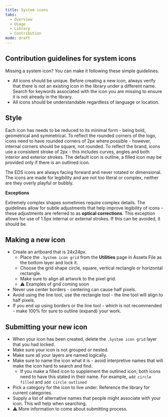 ```yaml
---
title: System icons
tabs:
  - Overview
  - Usage
  - Library
  - Contribution
mode: draft
---
```


## Contribution guidelines for system icons

Missing a system icon? You can make it following these simple guidelines. 

* All icons should be unique. Before creating a new icon, always verify that there is not an existing icon in the library under a different name. Search for keywords associated with the icon you are missing to ensure it is not already in the library. 
* All icons should be understandable regardless of language or location. 


## Style

Each icon has needs to be reduced to its minimal form - being bold, geometrical and symmetrical. To reflect the rounded corners of the logo, icons need to have rounded corners of 2px where possible - however, internal corners should be square, not rounded. To reflect the brand, icons use a consistent stroke of 2px - this includes curves, angles and both interior and exterior strokes. The default icon is outline, a filled icon may be provided only if there is an outlined icon.

The EDS icons are always facing forward and never rotated or dimensional. The icons are made for legibility and are not too literal or complex, neither are they overly playful or bubbly.


**Exceptions**

Extremely complex shapes sometimes require complex details. The guidelines allow for subtle adjustments that help improve legibility of icons - these adjustments are referred to as **optical corrections**. This exception allows for use of 1.5px internal or external strokes. If this can be avoided, it should be. 


## Making a new icon

* Create an artboard that is 24x24px. 
  * Place the `.System icon grid` from the **Utilities** page in Assets File as the bottom layer and lock it. 
  * Choose the grid shape circle, square, vertical rectangle or horizontal rectangle.
  * Make sure to align all artwork to the pixel grid.
  * :warning: Examples of grid coming soon
* Never use center borders - centering can cause half pixels. 
* Avoid using the line tool, use the rectangle tool - the line tool will align to half pixels. 
* If you end up using borders or the line tool - which is not recommended - make 100% for sure to outline (expand) your work. 


## Submitting your new icon

* When your icon has been created, delete the `.System icon grid` layer that you had locked.
* Make sure your icon is not grouped or nested. 
* Make sure all your layers are named logically. 
* Make sure to name the icon what it is - avoid interpretive names that will make the icon hard to search and find. 
  * If you make a filled icon to supplement the outlined icon, both icons need to have this stated in their name. For example, `add circle filled` and `add circle outlined`
* Pick a category for the icon to live under. Reference the library for current categories.
* Supply a list of alternative names that people might associate with your icon. This will help when searching.
* :warning: More information to come about submitting process. 
